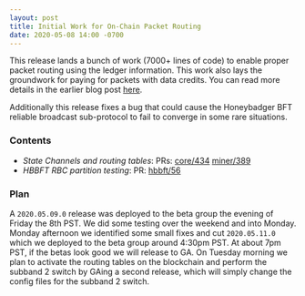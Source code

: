 ```yaml
---
layout: post
title: Initial Work for On-Chain Packet Routing
date: 2020-05-08 14:00 -0700
---
```


This release lands a bunch of work (7000+ lines of code) to enable proper packet routing using the
ledger information. This work also lays the groundwork for paying for packets with data credits. You
can read more details in the earlier blog post
[here](https://engineering.helium.com/2020/05/05/lorawan-network-upgrade-potential-disruption-mitigation.html).

Additionally this release fixes a bug that could cause the Honeybadger BFT reliable broadcast
sub-protocol to fail to converge in some rare situations.

### Contents

- _State Channels and routing tables_: PRs:
  [core/434](https://github.com/helium/blockchain-core/pull/434)
  [miner/389](https://github.com/helium/miner/pull/389)
- _HBBFT RBC partition testing_: PR: [hbbft/56](https://github.com/helium/erlang-hbbft/pull/56)

### Plan

A `2020.05.09.0` release was deployed to the beta group the evening of Friday the 8th PST. We did
some testing over the weekend and into Monday. Monday afternoon we identified some small fixes and
cut `2020.05.11.0` which we deployed to the beta group around 4:30pm PST. At about 7pm PST, if the
betas look good we will release to GA. On Tuesday morning we plan to activate the routing tables on
the blockchain and perform the subband 2 switch by GAing a second release, which will simply change
the config files for the subband 2 switch.
